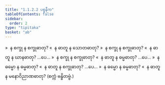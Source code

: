 ```yaml
---
title: "1.1.2.2 ပစ္စနီက"
tableOfContents: false
sidebar:
  order: 2
type: "tipitaka"
basket: "ab"
---
```



<DynamicBreadcrumb />

<Division number="5">

<Paragraph number="32">
»  န စက္ခု န စက္ခုဓာတု?
</Paragraph>

<Paragraph number="33">
«  န ဓာတူ န သောတဓာတု?
</Paragraph>

<Paragraph number="34">
»  န စက္ခု န စက္ခုဓာတု?
</Paragraph>

<Paragraph number="35">
«  န ဓာတူ န ဃာနဓာတု? …ပေ…
</Paragraph>

<Paragraph number="36">
»  န စက္ခု န စက္ခုဓာတု?
</Paragraph>

<Paragraph number="37">
«  န ဓာတူ န ဓမ္မဓာတု? …ပေ…
</Paragraph>

<Paragraph number="38">
»  န ဓမ္မော န ဓမ္မဓာတု?
</Paragraph>

<Paragraph number="39">
«  န ဓာတူ န စက္ခုဓာတု? …ပေ…
</Paragraph>

<Paragraph number="40">
»  န ဓမ္မော န ဓမ္မဓာတု?
</Paragraph>

<Paragraph number="41">
«  န ဓာတူ န မနောဝိညာဏဓာတု?

</Paragraph>
</Division>

<Paragraph number="42" type="center">
(စက္ကံ ဗန္ဓိတဗ္ဗံ.)
</Paragraph>